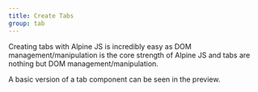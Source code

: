 ```yaml
---
title: Create Tabs
group: tab
---
```


Creating tabs with Alpine JS is incredibly easy as DOM management/manipulation is the core strength of Alpine JS and tabs are nothing but DOM management/manipulation.

A basic version of a tab component can be seen in the preview.
